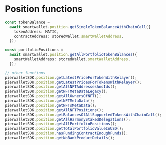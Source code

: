 # Position functions

```ts
const tokenBalance =
  await smartwallet.position.getSingleTokenBalanceWithChainCall({
    tokenAddress: MATIC,
    contractAddress: storedWallet.smartWalletAddress,
  });
```

```ts
const portfolioPositions =
  await smartwallet.position.getAllPortfolioTokenBalances({
    smartWalletAddress: storedWallet.smartWalletAddress,
  });
```

```ts
// other functions
pierwalletSDK.position.getLatestPriceForTokenWithRelayer();
pierwalletSDK.position.getLatestPricesForTokensWithRelayer();
pierwalletSDK.position.getAllNFTAddressesAndIds();
pierwalletSDK.position.getNFTMetaDataLegacy();
pierwalletSDK.position.getAllOwnersOfNFT();
pierwalletSDK.position.getNFTMetaData();
pierwalletSDK.position.getNFTsMetaData();
pierwalletSDK.position.getAllNFTPositions();
pierwalletSDK.position.getBalancesOfAllSupportedTokensWithChainCall();
pierwalletSDK.position.getAllHarmonyStakedDelegations();
pierwalletSDK.position.getAllPortfolioPositions();
pierwalletSDK.position.getTotalPortfolioValueInUSD();
pierwalletSDK.position.hasFundingContractEnoughFunds();
pierwalletSDK.position.getNoBankProductDetails();
```
